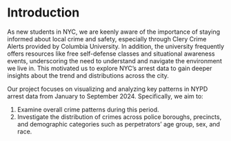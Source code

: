 # Introduction
As new students in NYC, we are keenly aware of the importance of staying informed about local crime and safety, especially through Clery Crime Alerts provided by Columbia University. In addition, the university frequently offers resources like free self-defense classes and situational awareness events, underscoring the need to understand and navigate the environment we live in. This motivated us to explore NYC's arrest data to gain deeper insights about the trend and distributions across the city. 

Our project focuses on visualizing and analyzing key patterns in NYPD arrest data from January to September 2024. Specifically, we aim to:  

1. Examine overall crime patterns during this period.
2. Investigate the distribution of crimes across police boroughs, precincts, and demographic categories such as perpetrators’ age group, sex, and race.

